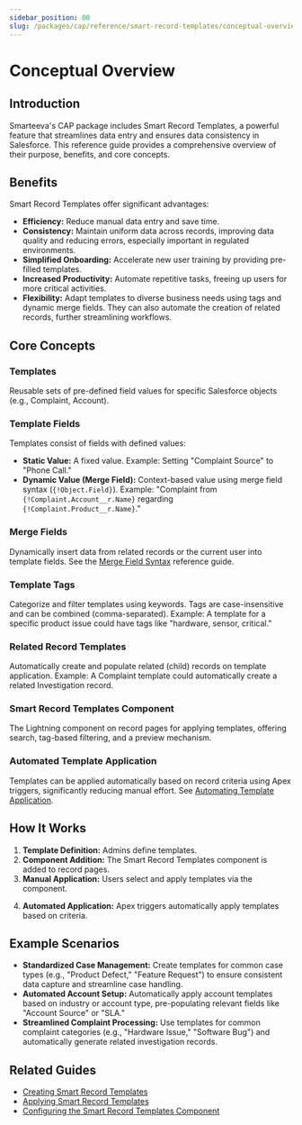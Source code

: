 ```yaml
---
sidebar_position: 00
slug: /packages/cap/reference/smart-record-templates/conceptual-overview
---
```



# Conceptual Overview

## Introduction

Smarteeva's CAP package includes Smart Record Templates, a powerful feature that streamlines data entry and ensures data consistency in Salesforce. This reference guide provides a comprehensive overview of their purpose, benefits, and core concepts.

## Benefits

Smart Record Templates offer significant advantages:

* **Efficiency:** Reduce manual data entry and save time.
* **Consistency:** Maintain uniform data across records, improving data quality and reducing errors, especially important in regulated environments.
* **Simplified Onboarding:**  Accelerate new user training by providing pre-filled templates.
* **Increased Productivity:** Automate repetitive tasks, freeing up users for more critical activities.
* **Flexibility:** Adapt templates to diverse business needs using tags and dynamic merge fields. They can also automate the creation of related records, further streamlining workflows. 

## Core Concepts

### Templates


Reusable sets of pre-defined field values for specific Salesforce objects (e.g., Complaint, Account).

### Template Fields


Templates consist of fields with defined values:

* **Static Value:**  A fixed value. Example: Setting "Complaint Source" to "Phone Call."
* **Dynamic Value (Merge Field):** Context-based value using merge field syntax (`{!Object.Field}`). Example: "Complaint from `{!Complaint.Account__r.Name}` regarding `{!Complaint.Product__r.Name}`." 

### Merge Fields


Dynamically insert data from related records or the current user into template fields. See the [Merge Field Syntax](./merge-field-syntax.mdx) reference guide.

### Template Tags



Categorize and filter templates using keywords. Tags are case-insensitive and can be combined (comma-separated). Example: A template for a specific product issue could have tags like "hardware, sensor, critical."

### Related Record Templates


Automatically create and populate related (child) records on template application. Example: A Complaint template could automatically create a related Investigation record.

### Smart Record Templates Component


The Lightning component on record pages for applying templates, offering search, tag-based filtering, and a preview mechanism.

### Automated Template Application


Templates can be applied automatically based on record criteria using Apex triggers, significantly reducing manual effort. See [Automating Template Application](../../admin-guide/smart-record-templates/automating-template-application.mdx).

## How It Works

1. **Template Definition:** Admins define templates. 
2. **Component Addition:** The Smart Record Templates component is added to record pages. 
3. **Manual Application:** Users select and apply templates via the component. 

<Screenshot
  disabled={true}
  fn="TODO: salesforce/smart_record_templates_component.png"
  alt="Smart Record Templates component on a record page"
/>

4. **Automated Application:** Apex triggers automatically apply templates based on criteria. 

## Example Scenarios

* **Standardized Case Management:** Create templates for common case types (e.g., "Product Defect," "Feature Request") to ensure consistent data capture and streamline case handling.
* **Automated Account Setup:** Automatically apply account templates based on industry or account type, pre-populating relevant fields like "Account Source" or "SLA."
* **Streamlined Complaint Processing:** Use templates for common complaint categories (e.g., "Hardware Issue," "Software Bug") and automatically generate related investigation records. 

## Related Guides

* [Creating Smart Record Templates](../../admin-guide/smart-record-templates/creating-templates.mdx)
* [Applying Smart Record Templates](../../user-guide/smart-record-templates/applying-templates.mdx)
* [Configuring the Smart Record Templates Component](../../admin-guide/smart-record-templates/adding-component-to-layouts.mdx)
